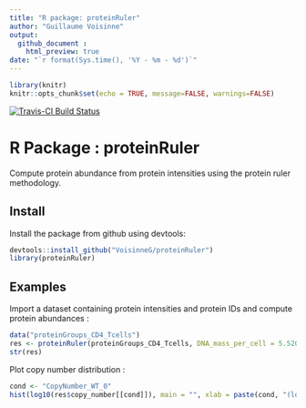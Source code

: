 ```yaml
---
title: "R package: proteinRuler"
author: "Guillaume Voisinne"
output: 
  github_document :
    html_preview: true
date: "`r format(Sys.time(), '%Y - %m - %d')`"
---
```


```r
library(knitr)
knitr::opts_chunk$set(echo = TRUE, message=FALSE, warnings=FALSE)
```

[![Travis-CI Build Status](https://travis-ci.org/VoisinneG/proteinruler.svg?branch=master)](https://travis-ci.org/VoisinneG/queryup) 



# R Package : proteinRuler

Compute protein abundance from protein intensities using the protein ruler methodology.

Install
---
Install the package from github using devtools:

```r
devtools::install_github("VoisinneG/proteinRuler")
library(proteinRuler)
```


Examples
---
Import a dataset containing protein intensities and protein IDs and compute protein abundances :

```r
data("proteinGroups_CD4_Tcells")
res <- proteinRuler(proteinGroups_CD4_Tcells, DNA_mass_per_cell = 5.5209e-12)
str(res)
```

Plot copy number distribution :
```r
cond <- "CopyNumber_WT_0"
hist(log10(res$copy_number[[cond]]), main = "", xlab = paste(cond, "(log10)"), col = rgb(1,0,0,0.25)))
```

